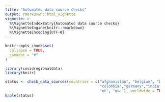```yaml
---
title: "Automated data source checks"
output: rmarkdown::html_vignette
vignette: >
  %\VignetteIndexEntry{Automated data source checks}
  %\VignetteEngine{knitr::rmarkdown}
  %\VignetteEncoding{UTF-8}
---
```


```r
knitr::opts_chunk$set(
  collapse = TRUE,
  comment = "#"
)
```

```r
library(covidregionaldata)
library(knitr)
```

```r
status <- check_data_sources(countries = c("afghanistan", "belgium", "brazil","canada", "cuba",
                                           "colombia","germany","india", "italy", "russia",
                                           "uk", "usa"), worldwide = TRUE)
kable(status)
```